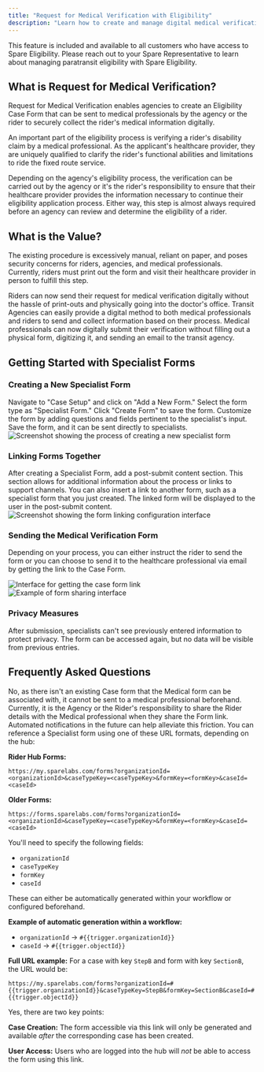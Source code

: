 ```yaml
---
title: "Request for Medical Verification with Eligibility"
description: "Learn how to create and manage digital medical verification forms for paratransit eligibility applications"
---
```


<Callout type="info">
  This feature is included and available to all customers who have access to Spare Eligibility. Please reach out to your Spare Representative to learn about managing paratransit eligibility with Spare Eligibility.
</Callout>

## What is Request for Medical Verification?

Request for Medical Verification enables agencies to create an Eligibility Case Form that can be sent to medical professionals by the agency or the rider to securely collect the rider's medical information digitally.

An important part of the eligibility process is verifying a rider's disability claim by a medical professional. As the applicant's healthcare provider, they are uniquely qualified to clarify the rider's functional abilities and limitations to ride the fixed route service. 

<Callout type="note">
  Depending on the agency's eligibility process, the verification can be carried out by the agency or it's the rider's responsibility to ensure that their healthcare provider provides the information necessary to continue their eligibility application process. Either way, this step is almost always required before an agency can review and determine the eligibility of a rider.
</Callout>

## What is the Value?

The existing procedure is excessively manual, reliant on paper, and poses security concerns for riders, agencies, and medical professionals. Currently, riders must print out the form and visit their healthcare provider in person to fulfill this step.

<CardGroup cols={3}>
  <Card title="Rider's Perspective" icon="user">
    Riders can now send their request for medical verification digitally without the hassle of print-outs and physically going into the doctor's office.
  </Card>
  <Card title="Transit Agency Perspective" icon="building">
    Transit Agencies can easily provide a digital method to both medical professionals and riders to send and collect information based on their process.
  </Card>
  <Card title="Medical Professionals' Perspective" icon="user-doctor">
    Medical professionals can now digitally submit their verification without filling out a physical form, digitizing it, and sending an email to the transit agency.
  </Card>
</CardGroup>

## Getting Started with Specialist Forms

### Creating a New Specialist Form

<Steps>
  <Step title="Navigate to Case Setup">
    Navigate to "Case Setup" and click on "Add a New Form."
  </Step>
  <Step title="Select Form Type">
    Select the form type as "Specialist Form."
  </Step>
  <Step title="Create the Form">
    Click "Create Form" to save the form.
  </Step>
  <Step title="Customize the Form">
    Customize the form by adding questions and fields pertinent to the specialist's input.
  </Step>
  <Step title="Save and Deploy">
    Save the form, and it can be sent directly to specialists.
  </Step>
</Steps>

<img src="https://downloads.intercomcdn.com/i/o/1036554384/00a1820d66d207f48a20f031/Screenshot+2024-04-29+at+5_35_43%E2%80%AFPM.png?expires=1753820100&signature=adf3ca8de5875e5e38443bf0581bd0254ea703c526099271c1f97c9af1b591b6&req=dSAkEMx7mYJXXfMW1HO4zTftwrb5dUr8BBHzFJ1eUW%2BnlaAuuZjwMGE%2BRELj%0AFN8V%0A" alt="Screenshot showing the process of creating a new specialist form" />

### Linking Forms Together

<Steps>
  <Step title="Add Post-Submit Content">
    After creating a Specialist Form, add a post-submit content section.
  </Step>
  <Step title="Configure Additional Information">
    This section allows for additional information about the process or links to support channels.
  </Step>
  <Step title="Insert Form Links">
    You can also insert a link to another form, such as a specialist form that you just created.
  </Step>
  <Step title="Display to Users">
    The linked form will be displayed to the user in the post-submit content.
  </Step>
</Steps>

<img src="https://downloads.intercomcdn.com/i/o/1036556299/529acf0bec28032fbb90a3cd/Screenshot+2024-04-29+at+5_37_52%E2%80%AFPM.png?expires=1753820100&signature=6ddd93acf33a04d74ff918a9f9c4307a5a656c0941e2749eb6265654105d8978&req=dSAkEMx7m4NWUPMW1HO4zbBau0huDYP746Ai1QhaE2N6L4Okj6epgR9r%2Bpgn%0AnMGA%0A" alt="Screenshot showing the form linking configuration interface" />

### Sending the Medical Verification Form

Depending on your process, you can either instruct the rider to send the form or you can choose to send it to the healthcare professional via email by getting the link to the Case Form.

<img src="https://downloads.intercomcdn.com/i/o/1036563774/04cad6d14af4eade77d63a90/Screenshot+2024-04-29+at+5_49_15%E2%80%AFPM.png?expires=1753820100&signature=8909e4c46a1133589926a680db7ad09e349a3a01d28f8e2e7a73f850cf39500c&req=dSAkEMx4noZYXfMW1HO4zT6rTGanadnyo%2FG89uVGoEIsRK97oq39B%2B0kveUl%0AXVyX%0A" alt="Interface for getting the case form link" />

<img src="https://downloads.intercomcdn.com/i/o/1036564290/3f7eb4f9b0fddf057703cda9/Screenshot+2024-04-29+at+5_49_22%E2%80%AFPM.png?expires=1753820100&signature=c28aa8facd94d8502f8c8be21b7f2a322702a4cba659bc740c1cf205409a9eab&req=dSAkEMx4mYNWWfMW1HO4zR9wyRQxlnJ%2F6dY5Ihq9T668xOKiK%2B%2F86njO1Efj%0AK8%2BW%0A" alt="Example of form sharing interface" />

### Privacy Measures

<Callout type="warning">
  After submission, specialists can't see previously entered information to protect privacy. The form can be accessed again, but no data will be visible from previous entries.
</Callout>

## Frequently Asked Questions

<Accordion title="Can a Medical Verification form be shared before a Rider Case is created?">
  No, as there isn't an existing Case form that the Medical form can be associated with, it cannot be sent to a medical professional beforehand.
</Accordion>

<Accordion title="How will the Medical Professional identify who the rider is?">
  Currently, it is the Agency or the Rider's responsibility to share the Rider details with the Medical professional when they share the Form link. Automated notifications in the future can help alleviate this friction.
</Accordion>

<Accordion title="How do I link to a Specialist form?">
  You can reference a Specialist form using one of these URL formats, depending on the hub:

  **Rider Hub Forms:**
  ```
  https://my.sparelabs.com/forms?organizationId=<organizationId>&caseTypeKey=<caseTypeKey>&formKey=<formKey>&caseId=<caseId>
  ```

  **Older Forms:**
  ```
  https://forms.sparelabs.com/forms?organizationId=<organizationId>&caseTypeKey=<caseTypeKey>&formKey=<formKey>&caseId=<caseId>
  ```
</Accordion>

<Accordion title="What fields do I need to include in the URL?">
  You'll need to specify the following fields:

  - `organizationId`
  - `caseTypeKey`
  - `formKey`
  - `caseId`

  These can either be automatically generated within your workflow or configured beforehand.

  **Example of automatic generation within a workflow:**
  - `organizationId` → `#{{trigger.organizationId}}`
  - `caseId` → `#{{trigger.objectId}}`

  **Full URL example:**
  For a case with key `StepB` and form with key `SectionB`, the URL would be:
  ```
  https://my.sparelabs.com/forms?organizationId=#{{trigger.organizationId}}&caseTypeKey=StepB&formKey=SectionB&caseId=#{{trigger.objectId}}
  ```
</Accordion>

<Accordion title="Are there any important things to know about these links?">
  Yes, there are two key points:

  **Case Creation:** The form accessible via this link will only be generated and available *after* the corresponding case has been created.

  **User Access:** Users who are logged into the hub will *not* be able to access the form using this link.
</Accordion>